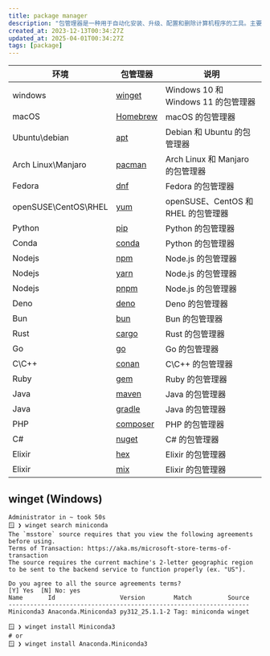 ---
title: package manager
description: "包管理器是一种用于自动化安装、升级、配置和删除计算机程序的工具。主要可以分为两类：操作系统包管理器和编程语言包管理器。"
created_at: 2023-12-13T00:34:27Z
updated_at: 2025-04-01T00:34:27Z
tags: [package]
---

| 环境 | 包管理器 | 说明 |
| --- | --- | --- |
| windows | [winget](https://winget.run/) | Windows 10 和 Windows 11 的包管理器 |
| macOS | [Homebrew](https://brew.sh/) | macOS 的包管理器 |
| Ubuntu\debian | [apt](https://packages.debian.org/) | Debian 和 Ubuntu 的包管理器 |
| Arch Linux\Manjaro | [pacman](https://archlinux.org/) | Arch Linux 和 Manjaro 的包管理器 |
| Fedora | [dnf](https://dnf.readthedocs.io/en/latest/) | Fedora 的包管理器 |
| openSUSE\CentOS\RHEL | [yum](https://yum.baseurl.org/) | openSUSE、CentOS 和 RHEL 的包管理器 |
| Python | [pip](https://pypi.org/) | Python 的包管理器 |
| Conda | [conda](https://docs.conda.io/en/latest/) | Python 的包管理器 |
| Nodejs | [npm](https://www.npmjs.com/) | Node.js 的包管理器 |
| Nodejs | [yarn](https://yarnpkg.com/) | Node.js 的包管理器 |
| Nodejs | [pnpm](https://pnpm.io/) | Node.js 的包管理器 |
| Deno | [deno](https://deno.land/) | Deno 的包管理器 |
| Bun | [bun](https://bun.sh/) | Bun 的包管理器 |
| Rust | [cargo](https://doc.rust-lang.org/cargo/) | Rust 的包管理器 |
| Go | [go](https://golang.org/) | Go 的包管理器 |
| C\C++ |[conan](https://conan.io/) | C\C++ 的包管理器 |
| Ruby | [gem](https://rubygems.org/) | Ruby 的包管理器 |
| Java | [maven](https://maven.apache.org/) | Java 的包管理器 |
| Java | [gradle](https://gradle.org/) | Java 的包管理器 |
| PHP | [composer](https://getcomposer.org/) | PHP 的包管理器 |
| C# | [nuget](https://www.nuget.org/) | C# 的包管理器 |
| Elixir | [hex](https://hex.pm/) | Elixir 的包管理器 |
| Elixir | [mix](https://hexdocs.pm/mix/) | Elixir 的包管理器 |

## winget (Windows)

```terminal
Administrator in ~ took 50s
🪟 ❯ winget search miniconda
The `msstore` source requires that you view the following agreements before using.
Terms of Transaction: https://aka.ms/microsoft-store-terms-of-transaction
The source requires the current machine's 2-letter geographic region to be sent to the backend service to function properly (ex. "US").

Do you agree to all the source agreements terms?
[Y] Yes  [N] No: yes
Name       Id                  Version        Match          Source
-------------------------------------------------------------------
Miniconda3 Anaconda.Miniconda3 py312_25.1.1-2 Tag: miniconda winget

🪟 ❯ winget install Miniconda3
# or 
🪟 ❯ winget install Anaconda.Miniconda3
```
